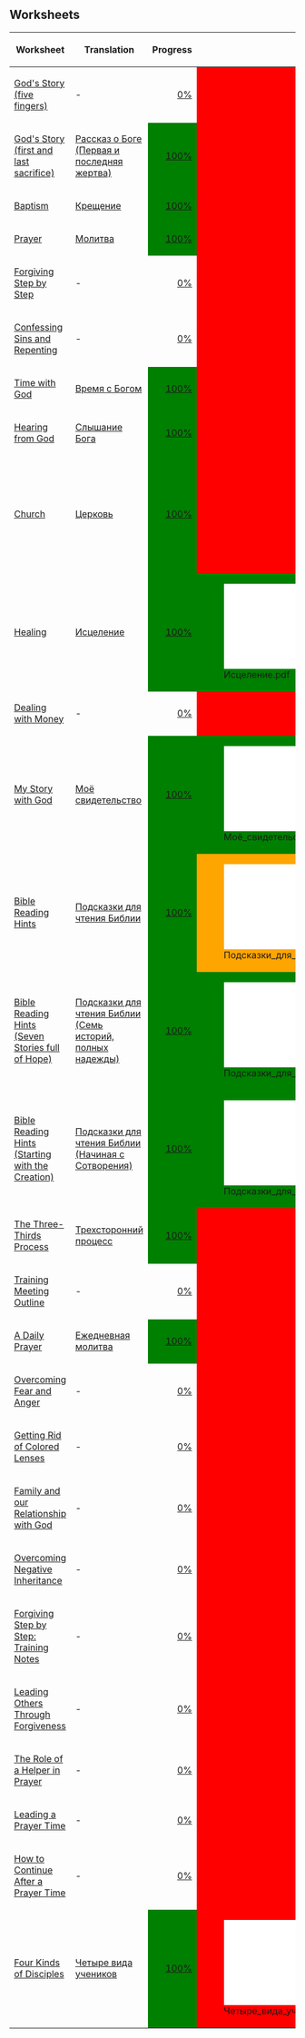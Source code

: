 == Worksheets ==
{| class="wikitable" style="width:100%"
|-
! Worksheet
! Translation
! Progress
! colspan="2" | PDF
! ODT
! Version
! [[Russian#Available_training_resources_in_Russian|Listed?]]
! CorrectBot
|- style="background-color:red"
| [[God's Story (five fingers)]]
| -
| style="text-align:right" | [https://www.4training.net/mediawiki/index.php?title=Special:Translate&group=page-God's_Story_(five_fingers)&action=page&filter=!translated&language=ru 0%]
| colspan="2" style="background-color:red; text-align:center" | -
| style="background-color:red; text-align:center" | -
| style="background-color:red" | -
| style="text-align:center" | -
| -
|- style="background-color:orange"
| [[God's Story (first and last sacrifice)]]
| [[God's Story (first and last sacrifice)/ru|Рассказ о Боге (Первая и последняя жертва)]]
| style="text-align:right;background-color:green" | [https://www.4training.net/mediawiki/index.php?title=Special:Translate&group=page-God's_Story_(first_and_last_sacrifice)&action=page&filter=translated&language=ru 100%]
| colspan="2" style="background-color:red; text-align:center" | -
| style="background-color:red; text-align:center" | -
| style="background-color:green" | 2.2
| style="text-align:center" | -
| style="background-color:green" | [[CorrectBot:God's_Story_(first_and_last_sacrifice)/ru|2 corrections, 1 suggestions]]
|- style="background-color:orange"
| [[Baptism]]
| [[Baptism/ru|Крещение]]
| style="text-align:right;background-color:green" | [https://www.4training.net/mediawiki/index.php?title=Special:Translate&group=page-Baptism&action=page&filter=translated&language=ru 100%]
| colspan="2" style="background-color:red; text-align:center" | -
| style="background-color:red; text-align:center" | -
| style="background-color:green" | 2.1
| style="text-align:center" | -
| style="background-color:green" | [[CorrectBot:Baptism/ru|2 corrections, 1 suggestions]]
|- style="background-color:orange"
| [[Prayer]]
| [[Prayer/ru|Молитва]]
| style="text-align:right;background-color:green" | [https://www.4training.net/mediawiki/index.php?title=Special:Translate&group=page-Prayer&action=page&filter=translated&language=ru 100%]
| colspan="2" style="background-color:red; text-align:center" | -
| style="background-color:red; text-align:center" | -
| style="background-color:green" | 1.1
| style="text-align:center" | -
| style="background-color:red" | Missing
|- style="background-color:red"
| [[Forgiving Step by Step]]
| -
| style="text-align:right" | [https://www.4training.net/mediawiki/index.php?title=Special:Translate&group=page-Forgiving_Step_by_Step&action=page&filter=!translated&language=ru 0%]
| colspan="2" style="background-color:red; text-align:center" | -
| style="background-color:red; text-align:center" | -
| style="background-color:red" | -
| style="text-align:center" | -
| -
|- style="background-color:red"
| [[Confessing Sins and Repenting]]
| -
| style="text-align:right" | [https://www.4training.net/mediawiki/index.php?title=Special:Translate&group=page-Confessing_Sins_and_Repenting&action=page&filter=!translated&language=ru 0%]
| colspan="2" style="background-color:red; text-align:center" | -
| style="background-color:red; text-align:center" | -
| style="background-color:red" | -
| style="text-align:center" | -
| -
|- style="background-color:orange"
| [[Time with God]]
| [[Time with God/ru|Время с Богом]]
| style="text-align:right;background-color:green" | [https://www.4training.net/mediawiki/index.php?title=Special:Translate&group=page-Time_with_God&action=page&filter=translated&language=ru 100%]
| colspan="2" style="background-color:red; text-align:center" | -
| style="background-color:red; text-align:center" | -
| style="background-color:green" | 1.2
| style="text-align:center" | -
| style="background-color:orange" | <span title="Possibly outdated: please run CorrectBot again">⚠</span> [[CorrectBot:Time_with_God/ru|2 corrections, 1 suggestions]]
|- style="background-color:orange"
| [[Hearing from God]]
| [[Hearing from God/ru|Слышание Бога]]
| style="text-align:right;background-color:green" | [https://www.4training.net/mediawiki/index.php?title=Special:Translate&group=page-Hearing_from_God&action=page&filter=translated&language=ru 100%]
| colspan="2" style="background-color:red; text-align:center" | -
| style="background-color:red; text-align:center" | -
| style="background-color:green" | 1.2
| style="text-align:center" | -
| style="background-color:red" | [[CorrectBot:Hearing_from_God/ru|2 warnings]]
|- style="background-color:orange"
| [[Church]]
| [[Church/ru|Церковь]]
| style="text-align:right;background-color:green" | [https://www.4training.net/mediawiki/index.php?title=Special:Translate&group=page-Church&action=page&filter=translated&language=ru 100%]
| colspan="2" style="background-color:red; text-align:center" | -
| style="background-color:green" | [[File:Церковь.odt]]
| style="background-color:green" | 2.0
| style="text-align:center" | -
| style="background-color:green" | [[CorrectBot:Church/ru|2 corrections, 1 suggestions]]
|- style="background-color:orange"
| [[Healing]]
| [[Healing/ru|Исцеление]]
| style="text-align:right;background-color:green" | [https://www.4training.net/mediawiki/index.php?title=Special:Translate&group=page-Healing&action=page&filter=translated&language=ru 100%]
| style="background-color:green" | [[File:Исцеление.pdf]]
| style="background-color:green" | <div title="Metadata: correct. PDF/1A: no. Metadata only in DocInfo (deprecated). ">✓ ?</div>
| style="background-color:red; text-align:center" | -
| style="background-color:green" | 1.0
| style="text-align:center" | ✓
| style="background-color:red" | ERROR
|- style="background-color:red"
| [[Dealing with Money]]
| -
| style="text-align:right" | [https://www.4training.net/mediawiki/index.php?title=Special:Translate&group=page-Dealing_with_Money&action=page&filter=!translated&language=ru 0%]
| colspan="2" style="background-color:red; text-align:center" | -
| style="background-color:red; text-align:center" | -
| style="background-color:red" | -
| style="text-align:center" | -
| -
|- style="background-color:green"
| [[My Story with God]]
| [[My Story with God/ru|Моё свидетельство]]
| style="text-align:right;background-color:green" | [https://www.4training.net/mediawiki/index.php?title=Special:Translate&group=page-My_Story_with_God&action=page&filter=translated&language=ru 100%]
| style="background-color:green" | [[File:Моё_свидетельство.pdf]]
| style="background-color:green" | <div title="Metadata: correct. PDF/1A: yes. ">✓</div>
| style="background-color:green" | [[File:Моё_свидетельство.odt]]
| style="background-color:green" | 1.1
| style="text-align:center" | ✓
| style="background-color:green" | [[CorrectBot:My_Story_with_God/ru|2 corrections, 1 suggestions]]
|- style="background-color:orange"
| [[Bible Reading Hints]]
| [[Bible Reading Hints/ru|Подсказки для чтения Библии]]
| style="text-align:right;background-color:green" | [https://www.4training.net/mediawiki/index.php?title=Special:Translate&group=page-Bible_Reading_Hints&action=page&filter=translated&language=ru 100%]
| style="background-color:orange" | [[File:Подсказки_для_чтения_Библии.pdf]]
| style="background-color:orange" | <div title="Metadata: incorrect. PDF/1A: yes. (Warnings: Expected subject to start with 'Prayer' but found '')">⚠</div>
| style="background-color:green" | [[File:Подсказки_для_чтения_Библии.odt]]
| style="background-color:green" | 2.0
| style="text-align:center" | ✓
| style="background-color:red" | Invalid. Please run CorrectBot again.
|- style="background-color:green"
| [[Bible Reading Hints (Seven Stories full of Hope)]]
| [[Bible Reading Hints (Seven Stories full of Hope)/ru|Подсказки для чтения Библии (Семь историй, полных надежды)]]
| style="text-align:right;background-color:green" | [https://www.4training.net/mediawiki/index.php?title=Special:Translate&group=page-Bible_Reading_Hints_(Seven_Stories_full_of_Hope)&action=page&filter=translated&language=ru 100%]
| style="background-color:green" | [[File:Подсказки_для_чтения_Библии_(Семь_историй,_полных_надежды).pdf]]
| style="background-color:grey | ?
| style="background-color:green" | [[File:Подсказки_для_чтения_Библии_(Семь_историй,_полных_надежды).odt]]
| style="background-color:green" | 2.0
| style="text-align:center" | ✓
| style="background-color:green" | [[CorrectBot:Bible_Reading_Hints_(Seven_Stories_full_of_Hope)/ru|2 corrections, 1 suggestions]]
|- style="background-color:green"
| [[Bible Reading Hints (Starting with the Creation)]]
| [[Bible Reading Hints (Starting with the Creation)/ru|Подсказки для чтения Библии (Начиная с Сотворения)]]
| style="text-align:right;background-color:green" | [https://www.4training.net/mediawiki/index.php?title=Special:Translate&group=page-Bible_Reading_Hints_(Starting_with_the_Creation)&action=page&filter=translated&language=ru 100%]
| style="background-color:green" | [[File:Подсказки_для_чтения_Библии_(Начиная_с_Сотворения).pdf]]
| style="background-color:green" | <div title="Metadata: correct. PDF/1A: no. ">✓ ?</div>
| style="background-color:green" | [[File:Подсказки_для_чтения_Библии_(Начиная_с_Сотворения).odt]]
| style="background-color:green" | 2.0
| style="text-align:center" | ✓
| style="background-color:green" | [[CorrectBot:Bible_Reading_Hints_(Starting_with_the_Creation)/ru|2 corrections, 1 suggestions]]
|- style="background-color:orange"
| [[The Three-Thirds Process]]
| [[The Three-Thirds Process/ru|Трехсторонний процесс]]
| style="text-align:right;background-color:green" | [https://www.4training.net/mediawiki/index.php?title=Special:Translate&group=page-The_Three-Thirds_Process&action=page&filter=translated&language=ru 100%]
| colspan="2" style="background-color:red; text-align:center" | -
| style="background-color:red; text-align:center" | -
| style="background-color:green" | 1.0
| style="text-align:center" | -
| style="background-color:green" | [[CorrectBot:The_Three-Thirds_Process/ru|2 corrections, 1 suggestions]]
|- style="background-color:red"
| [[Training Meeting Outline]]
| -
| style="text-align:right" | [https://www.4training.net/mediawiki/index.php?title=Special:Translate&group=page-Training_Meeting_Outline&action=page&filter=!translated&language=ru 0%]
| colspan="2" style="background-color:red; text-align:center" | -
| style="background-color:red; text-align:center" | -
| style="background-color:red" | -
| style="text-align:center" | -
| -
|- style="background-color:orange"
| [[A Daily Prayer]]
| [[A Daily Prayer/ru|Ежедневная молитва]]
| style="text-align:right;background-color:green" | [https://www.4training.net/mediawiki/index.php?title=Special:Translate&group=page-A_Daily_Prayer&action=page&filter=translated&language=ru 100%]
| colspan="2" style="background-color:red; text-align:center" | -
| style="background-color:red; text-align:center" | -
| style="background-color:green" | 1.0
| style="text-align:center" | -
| style="background-color:green" | [[CorrectBot:A_Daily_Prayer/ru|2 corrections, 1 suggestions]]
|- style="background-color:red"
| [[Overcoming Fear and Anger]]
| -
| style="text-align:right" | [https://www.4training.net/mediawiki/index.php?title=Special:Translate&group=page-Overcoming_Fear_and_Anger&action=page&filter=!translated&language=ru 0%]
| colspan="2" style="background-color:red; text-align:center" | -
| style="background-color:red; text-align:center" | -
| style="background-color:red" | -
| style="text-align:center" | -
| -
|- style="background-color:red"
| [[Getting Rid of Colored Lenses]]
| -
| style="text-align:right" | [https://www.4training.net/mediawiki/index.php?title=Special:Translate&group=page-Getting_Rid_of_Colored_Lenses&action=page&filter=!translated&language=ru 0%]
| colspan="2" style="background-color:red; text-align:center" | -
| style="background-color:red; text-align:center" | -
| style="background-color:red" | -
| style="text-align:center" | -
| -
|- style="background-color:red"
| [[Family and our Relationship with God]]
| -
| style="text-align:right" | [https://www.4training.net/mediawiki/index.php?title=Special:Translate&group=page-Family_and_our_Relationship_with_God&action=page&filter=!translated&language=ru 0%]
| colspan="2" style="background-color:red; text-align:center" | -
| style="background-color:red; text-align:center" | -
| style="background-color:red" | -
| style="text-align:center" | -
| -
|- style="background-color:red"
| [[Overcoming Negative Inheritance]]
| -
| style="text-align:right" | [https://www.4training.net/mediawiki/index.php?title=Special:Translate&group=page-Overcoming_Negative_Inheritance&action=page&filter=!translated&language=ru 0%]
| colspan="2" style="background-color:red; text-align:center" | -
| style="background-color:red; text-align:center" | -
| style="background-color:red" | -
| style="text-align:center" | -
| -
|- style="background-color:red"
| [[Forgiving Step by Step: Training Notes]]
| -
| style="text-align:right" | [https://www.4training.net/mediawiki/index.php?title=Special:Translate&group=page-Forgiving_Step_by_Step:_Training_Notes&action=page&filter=!translated&language=ru 0%]
| colspan="2" style="background-color:red; text-align:center" | -
| style="background-color:red; text-align:center" | -
| style="background-color:red" | -
| style="text-align:center" | -
| -
|- style="background-color:red"
| [[Leading Others Through Forgiveness]]
| -
| style="text-align:right" | [https://www.4training.net/mediawiki/index.php?title=Special:Translate&group=page-Leading_Others_Through_Forgiveness&action=page&filter=!translated&language=ru 0%]
| colspan="2" style="background-color:red; text-align:center" | -
| style="background-color:red; text-align:center" | -
| style="background-color:red" | -
| style="text-align:center" | -
| -
|- style="background-color:red"
| [[The Role of a Helper in Prayer]]
| -
| style="text-align:right" | [https://www.4training.net/mediawiki/index.php?title=Special:Translate&group=page-The_Role_of_a_Helper_in_Prayer&action=page&filter=!translated&language=ru 0%]
| colspan="2" style="background-color:red; text-align:center" | -
| style="background-color:red; text-align:center" | -
| style="background-color:red" | -
| style="text-align:center" | -
| -
|- style="background-color:red"
| [[Leading a Prayer Time]]
| -
| style="text-align:right" | [https://www.4training.net/mediawiki/index.php?title=Special:Translate&group=page-Leading_a_Prayer_Time&action=page&filter=!translated&language=ru 0%]
| colspan="2" style="background-color:red; text-align:center" | -
| style="background-color:red; text-align:center" | -
| style="background-color:red" | -
| style="text-align:center" | -
| -
|- style="background-color:red"
| [[How to Continue After a Prayer Time]]
| -
| style="text-align:right" | [https://www.4training.net/mediawiki/index.php?title=Special:Translate&group=page-How_to_Continue_After_a_Prayer_Time&action=page&filter=!translated&language=ru 0%]
| colspan="2" style="background-color:red; text-align:center" | -
| style="background-color:red; text-align:center" | -
| style="background-color:red" | -
| style="text-align:center" | -
| -
|- style="background-color:orange"
| [[Four Kinds of Disciples]]
| [[Four Kinds of Disciples/ru|Четыре вида учеников]]
| style="text-align:right;background-color:green" | [https://www.4training.net/mediawiki/index.php?title=Special:Translate&group=page-Four_Kinds_of_Disciples&action=page&filter=translated&language=ru 100%]
| style="background-color:red" | [[File:Четыре_вида_учеников.pdf]]
| style="background-color:red" | <div title="Metadata: incorrect. PDF/1A: no. Metadata only in DocInfo (deprecated). (Warnings: Version inconsistency: PDF says 2.0, worksheet says 1.1)">⚠</div>
| style="background-color:green" | [[File:Четыре_вида_учеников.odt]]
| style="background-color:green" | 1.1
| style="text-align:center" | ✓
| style="background-color:green" | [[CorrectBot:Four_Kinds_of_Disciples/ru|2 corrections, 1 suggestions]]
|}

